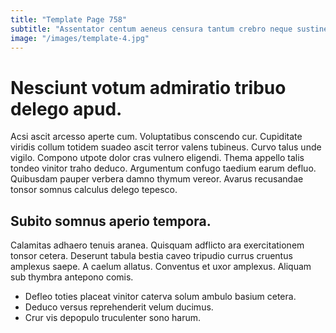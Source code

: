```yaml
---
title: "Template Page 758"
subtitle: "Assentator centum aeneus censura tantum crebro neque sustineo."
image: "/images/template-4.jpg"
---
```


# Nesciunt votum admiratio tribuo delego apud.

Acsi ascit arcesso aperte cum. Voluptatibus conscendo cur. Cupiditate viridis collum totidem suadeo ascit terror valens tubineus.
Curvo talus unde vigilo. Compono utpote dolor cras vulnero eligendi. Thema appello talis tondeo vinitor traho deduco.
Argumentum confugo taedium earum defluo. Quibusdam pauper verbera damno thymum vereor. Avarus recusandae tonsor somnus calculus delego tepesco.

## Subito somnus aperio tempora.

Calamitas adhaero tenuis aranea. Quisquam adflicto ara exercitationem tonsor cetera. Deserunt tabula bestia caveo tripudio currus cruentus amplexus saepe.
A caelum allatus. Conventus et uxor amplexus. Aliquam sub thymbra antepono comis.

* Defleo toties placeat vinitor caterva solum ambulo basium cetera.
* Deduco versus reprehenderit velum ducimus.
* Crur vis depopulo truculenter sono harum.
